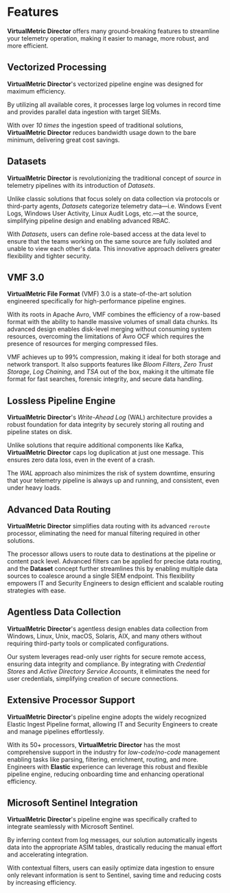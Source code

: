 # Features

**VirtualMetric Director** offers many ground-breaking features to streamline your telemetry operation, making it easier to manage, more robust, and more efficient.

## Vectorized Processing 

**VirtualMetric Director**'s vectorized pipeline engine was designed for maximum efficiency.

By utilizing all available cores, it processes large log volumes in record time and provides parallel data ingestion with target SIEMs.

With over _10 times_ the ingestion speed of traditional solutions, **VirtualMetric Director** reduces bandwidth usage down to the bare minimum, delivering great cost savings.

## Datasets

**VirtualMetric Director** is revolutionizing the traditional concept of _source_ in telemetry pipelines with its introduction of _Datasets_.

Unlike classic solutions that focus solely on data collection via protocols or third-party agents, _Datasets_ categorize telemetry data&mdash;i.e. Windows Event Logs, Windows User Activity, Linux Audit Logs, etc.&mdash;at the source, simplifying pipeline design and enabling advanced RBAC.

With _Datasets_, users can define role-based access at the data level to ensure that the teams working on the same source are fully isolated and unable to view each other's data. This innovative approach delivers greater flexibility and tighter security.

## VMF 3.0

**VirtualMetric File Format** (VMF) 3.0 is a state-of-the-art solution engineered specifically for high-performance pipeline engines.

With its roots in Apache Avro, VMF combines the efficiency of a row-based format with the ability to handle massive volumes of small data chunks. Its advanced design enables disk-level merging without consuming system resources, overcoming the limitations of Avro OCF which requires the presence of resources for merging compressed files.

VMF achieves up to 99% compression, making it ideal for both storage and network transport. It also supports features like _Bloom Filters_, _Zero Trust Storage_, _Log Chaining_, and _TSA_ out of the box, making it the ultimate file format for fast searches, forensic integrity, and secure data handling.

## Lossless Pipeline Engine

**VirtualMetric Director**'s _Write-Ahead Log_ (WAL) architecture provides a robust foundation for data integrity by securely storing all routing and pipeline states on disk.

Unlike solutions that require additional components like Kafka, **VirtualMetric Director** caps log duplication at just one message. This ensures zero data loss, even in the event of a crash.

The _WAL_ approach also minimizes the risk of system downtime, ensuring that your telemetry pipeline is always up and running, and consistent, even under heavy loads.

## Advanced Data Routing

**VirtualMetric Director** simplifies data routing with its advanced `reroute` processor, eliminating the need for manual filtering required in other solutions.

The processor allows users to route data to destinations at the pipeline or content pack level. Advanced filters can be applied for precise data routing, and the **Dataset** concept further streamlines this by enabling multiple data sources to coalesce around a single SIEM endpoint. This flexibility empowers IT and Security Engineers to design efficient and scalable routing strategies with ease.

## Agentless Data Collection

**VirtualMetric Director**'s agentless design enables data collection from Windows, Linux, Unix, macOS, Solaris, AIX, and many others without requiring third-party tools or complicated configurations. 

Our system leverages read-only user rights for secure remote access, ensuring data integrity and compliance. By integrating with _Credential Stores_ and _Active Directory Service Accounts_, it eliminates the need for user credentials, simplifying creation of secure connections.

## Extensive Processor Support

**VirtualMetric Director**'s pipeline engine adopts the widely recognized Elastic Ingest Pipeline format, allowing IT and Security Engineers to create and manage pipelines effortlessly.

With its 50+ processors, **VirtualMetric Director** has the most comprehensive support in the industry for _low-code_/_no-code_ management enabling tasks like parsing, filtering, enrichment, routing, and more. Engineers with **Elastic** experience can leverage this robust and flexible pipeline engine, reducing onboarding time and enhancing operational efficiency.

## Microsoft Sentinel Integration

**VirtualMetric Director**'s pipeline engine was specifically crafted to integrate seamlessly with Microsoft Sentinel.

By inferring context from log messages, our solution automatically ingests data into the appropriate ASIM tables, drastically reducing the manual effort and accelerating integration.

With contextual filters, users can easily optimize data ingestion to ensure only relevant information is sent to Sentinel, saving time and reducing costs by increasing efficiency.
